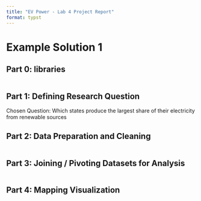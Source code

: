 ```yaml
---
title: "EV Power - Lab 4 Project Report"
format: typst
---
```


# Example Solution 1

## **Part 0: libraries**

```r

```

## **Part 1:** **Defining Research Question**

Chosen Question: Which states produce the largest share of their electricity from renewable sources

## **Part 2: Data Preparation and Cleaning**

```r

```

## **Part 3: Joining / Pivoting Datasets for Analysis**

```r

```

## **Part 4: Mapping Visualization**

```r

```